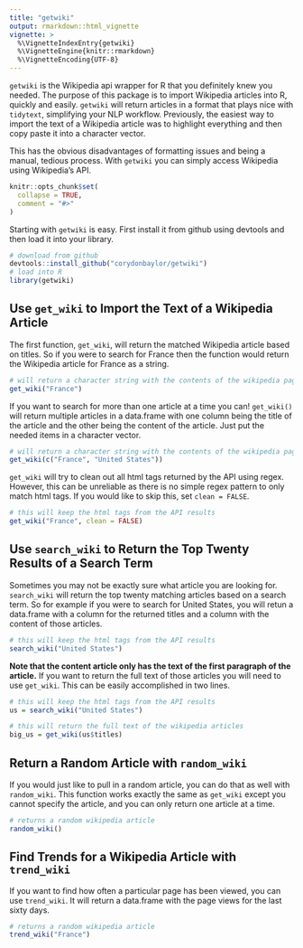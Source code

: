 ```yaml
---
title: "getwiki"
output: rmarkdown::html_vignette
vignette: >
  %\VignetteIndexEntry{getwiki}
  %\VignetteEngine{knitr::rmarkdown}
  %\VignetteEncoding{UTF-8}
---
```


`getwiki` is the Wikipedia api wrapper for R that you definitely knew you needed. The purpose of this package is to import Wikipedia articles into R, quickly and easily. `getwiki` will return articles in a format that plays nice with `tidytext`, simplifying your NLP workflow. Previously, the easiest way to import the text of a Wikipedia article was to highlight everything and then copy paste it into a character vector. 

This has the obvious disadvantages of formatting issues and being a manual, tedious process. With `getwiki` you can simply access Wikipedia using Wikipedia's API. 

```r
knitr::opts_chunk$set(
  collapse = TRUE,
  comment = "#>"
)
```

Starting with `getwiki` is easy. First install it from github using devtools and then load it into your library. 

```r
# download from github
devtools::install_github("corydonbaylor/getwiki")
# load into R
library(getwiki)
```

## Use `get_wiki` to Import the Text of a Wikipedia Article

The first function, `get_wiki`, will return the matched Wikipedia article based on titles. So if you were to search for France then the function would return the Wikipedia article for France as a string. 

```r
# will return a character string with the contents of the wikipedia page on France. 
get_wiki("France")

```

If you want to search for more than one article at a time you can! `get_wiki()` will return multiple articles in a data.frame with one column being the title of the article and the other being the content of the article. Just put the needed items in a character vector. 

```r
# will return a character string with the contents of the wikipedia page on France. 
get_wiki(c("France", "United States"))

```

`get_wiki` will try to clean out all html tags returned by the API using regex. However, this can be unreliable as there is no simple regex pattern to only match html tags. If you would like to skip this, set `clean = FALSE`. 

```r
# this will keep the html tags from the API results
get_wiki("France", clean = FALSE)

```

## Use `search_wiki` to Return the Top Twenty Results of a Search Term

Sometimes you may not be exactly sure what article you are looking for. `search_wiki` will return the top twenty matching articles based on a search term. So for example if you were to search for United States, you will retun a data.frame with a column for the returned titles and a column with the content of those articles. 

```r
# this will keep the html tags from the API results
search_wiki("United States")

```

**Note that the content article only has the text of the first paragraph of the article.** If you want to return the full text of those articles you will need to use `get_wiki`. This can be easily accomplished in two lines.

```r
# this will keep the html tags from the API results
us = search_wiki("United States")

# this will return the full text of the wikipedia articles
big_us = get_wiki(us$titles)

```

## Return a Random Article with `random_wiki`

If you would just like to pull in a random article, you can do that as well with `random_wiki`. This function works exactly the same as `get_wiki` except you cannot specify the article, and you can only return one article at a time.  

```r
# returns a random wikipedia article
random_wiki()

```

## Find Trends for a Wikipedia Article with `trend_wiki`

If you want to find how often a particular page has been viewed, you can use `trend_wiki`. It will return a data.frame with the page views for the last sixty days. 

```r
# returns a random wikipedia article
trend_wiki("France")

```
